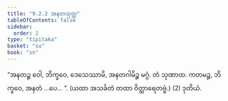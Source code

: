 ```yaml
---
title: "9.2.2 အနတသုတ္တ"
tableOfContents: false
sidebar:
  order: 2
type: "tipitaka"
basket: "su"
book: "sn"
---
```



<DynamicBreadcrumb />

<Division number="378" book="sn" e="ch" v="18" p="335">

<Paragraph number="1708" book="sn">
“အနတဉ္စ ဝေါ, ဘိက္ခဝေ, ဒေသေဿာမိ, အနတဂါမိဉ္စ မဂ္ဂံ. တံ သုဏာထ. ကတမဉ္စ, ဘိက္ခဝေ, အနတံ …ပေ… ”. (ယထာ အသင်္ခတံ တထာ ဝိတ္ထာရေတဗ္ဗံ.) (2)

</Paragraph>
</Division>

<Paragraph number="1709" type="center" book="sn">
ဒုတိယံ.
</Paragraph>
